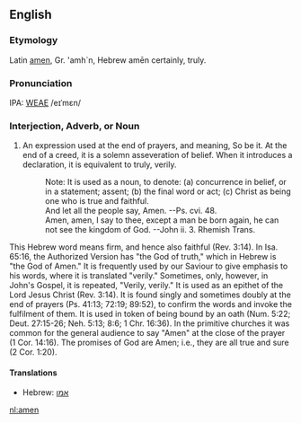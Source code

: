 ==English==
===Etymology===
Latin [[amen]], Gr. 'amh`n, Hebrew ame&#772;n certainly, truly.

===Pronunciation===
IPA: [[WEAE]] /eɪˈmɛn/

===Interjection, Adverb, or Noun===
# An expression used at the end of prayers, and meaning, So be it. At the end of a creed, it is a solemn asseveration of belief. When it introduces a declaration, it is equivalent to truly, verily.
#:    Note: It is used as a noun, to denote: (a) concurrence in belief, or in a statement; assent; (b) the final word or act; (c) Christ as being one who is true and faithful.
#:    And let all the people say, Amen. --Ps. cvi. 48.
#:    Amen, amen, I say to thee, except a man be born again, he can not see the kingdom of God. --John ii. 3. Rhemish Trans.
<!-- material copied from Webster's Revised Unabridged Dictionary (1913) -->

This Hebrew word means firm, and hence also faithful (Rev. 3:14). In Isa. 65:16, the Authorized Version has "the God of truth," which in Hebrew is "the God of Amen." It is frequently  used by our Saviour to give emphasis to his words, where it is translated "verily." Sometimes, only, however, in John's Gospel, it is repeated, "Verily, verily." It is used as an epithet of the Lord Jesus Christ (Rev. 3:14). It is found singly and sometimes doubly at the end of prayers  (Ps. 41:13; 72:19; 89:52), to confirm the words and invoke the  fulfilment of them. It is used in token of being bound by an oath (Num. 5:22; Deut. 27:15-26; Neh. 5:13; 8:6; 1 Chr. 16:36). In the primitive churches it was common for the general audience  to say "Amen" at the close of the prayer (1 Cor. 14:16). The promises of God are Amen; i.e., they are all true and sure  (2 Cor. 1:20). 
<!-- material copied from Easton's 1897 Bible Dictionary -->

====Translations====
*Hebrew: [[אמן]]

[[nl:amen]]